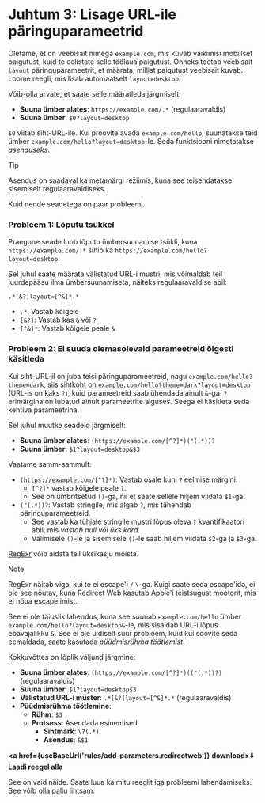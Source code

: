 
# Juhtum 3: Lisage URL-ile päringuparameetrid

Oletame, et on veebisait nimega `example.com`, mis kuvab vaikimisi mobiilset paigutust, kuid te eelistate selle töölaua paigutust. Õnneks toetab veebisait `layout` päringuparameetrit, et määrata, millist paigutust veebisait kuvab. Loome reegli, mis lisab automaatselt `layout=desktop`.

Võib-olla arvate, et saate selle määratleda järgmiselt:

* **Suuna ümber alates**: `https://example.com/.*` (regulaaravaldis)
* **Suuna ümber**: `$0?layout=desktop`

`$0` viitab siht-URL-ile. Kui proovite avada `example.com/hello`, suunatakse teid ümber `example.com/hello?layout=desktop`-le. Seda funktsiooni nimetatakse *asenduseks*.

> [!TIP]
> Asendus on saadaval ka metamärgi režiimis, kuna see teisendatakse sisemiselt regulaaravaldiseks.

Kuid nende seadetega on paar probleemi.

### Probleem 1: Lõputu tsükkel

Praegune seade loob lõputu ümbersuunamise tsükli, kuna `https://example.com/.*` sihib ka `https://example.com/hello?layout=desktop`.

Sel juhul saate määrata välistatud URL-i mustri, mis võimaldab teil juurdepääsu ilma ümbersuunamiseta, näiteks regulaaravaldise abil:

```
.*[&?]layout=[^&]*.*
```

* `.*`: Vastab kõigele
* `[&?]`: Vastab kas `&` või `?`
* `[^&]*`: Vastab kõigele peale `&`

### Probleem 2: Ei suuda olemasolevaid parameetreid õigesti käsitleda

Kui siht-URL-il on juba teisi päringuparameetreid, nagu `example.com/hello?theme=dark`, siis sihtkoht on `example.com/hello?theme=dark?layout=desktop` (URL-is on kaks `?`), kuid parameetreid saab ühendada ainult `&`-ga. `?` erimärgina on lubatud ainult parameetrite alguses. Seega ei käsitleta seda kehtiva parameetrina.

Sel juhul muutke seadeid järgmiselt:

* **Suuna ümber alates**: `(https://example.com/[^?]*)("(.*))?`
* **Suuna ümber**: `$1?layout=desktop&$3`

Vaatame samm-sammult.

* `(https://example.com/[^?]*)`: Vastab osale kuni `?` eelmise märgini.
    * `[^?]*` vastab kõigele peale `?`.
    * See on ümbritsetud `()`-ga, nii et saate sellele hiljem viidata `$1`-ga.
* `("(.*))?`: Vastab stringile, mis algab `?`, mis tähendab päringuparameetreid.
    * See vastab ka tühjale stringile mustri lõpus oleva `?` kvantifikaatori abil, mis *vastab null või üks kord*.
    * Välimisele `()`-le ja sisemisele `()`-le saab hiljem viidata `$2`-ga ja `$3`-ga.

[RegExr](https://regexr.com) võib aidata teil üksikasju mõista.

> [!NOTE]
> RegExr näitab viga, kui te ei escape'i `/` `\`-ga. Kuigi saate seda escape'ida, ei ole see nõutav, kuna Redirect Web kasutab Apple'i teistsugust mootorit, mis ei nõua escape'imist.

See ei ole täiuslik lahendus, kuna see suunab `example.com/hello` ümber `example.com/hello?layout=desktop&`-le, mis sisaldab URL-i lõpus ebavajalikku `&`. See ei ole üldiselt suur probleem, kuid kui soovite seda eemaldada, saate kasutada *püüdmisrühma töötlemist*.

Kokkuvõttes on lõplik väljund järgmine:

* **Suuna ümber alates**: `(https://example.com/[^?]*)(("(.*))?)` (regulaaravaldis)
* **Suuna ümber**: `$1?layout=desktop$3`
* **Välistatud URL-i muster**: `.*[&?]layout=[^&]*.*` (regulaaravaldis)
* **Püüdmisrühma töötlemine**:
    * **Rühm**: `$3`
    * **Protsess**: Asendada esinemised
        * **Sihtmärk**: `\?(.*)`
        * **Asendus**: `&$1`

**<a href={useBaseUrl('rules/add-parameters.redirectweb')} download>⬇️ Laadi reegel alla</a>**


See on vaid näide. Saate luua ka mitu reeglit iga probleemi lahendamiseks. See võib olla palju lihtsam.
